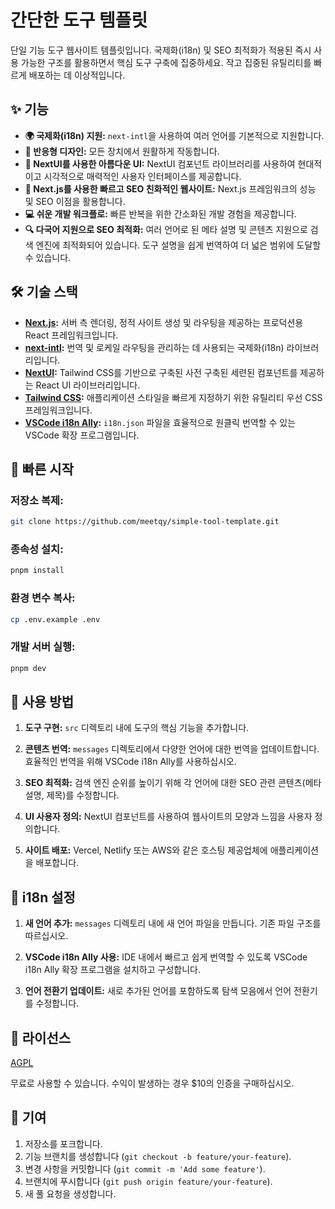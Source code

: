 # 간단한 도구 템플릿

단일 기능 도구 웹사이트 템플릿입니다. 국제화(i18n) 및 SEO 최적화가 적용된 즉시 사용 가능한 구조를 활용하면서 핵심 도구 구축에 집중하세요. 작고 집중된 유틸리티를 빠르게 배포하는 데 이상적입니다.

## ✨ 기능

- **🌍 국제화(i18n) 지원:** `next-intl`을 사용하여 여러 언어를 기본적으로 지원합니다.
- **📱 반응형 디자인:** 모든 장치에서 원활하게 작동합니다.
- **🎨 NextUI를 사용한 아름다운 UI:** NextUI 컴포넌트 라이브러리를 사용하여 현대적이고 시각적으로 매력적인 사용자 인터페이스를 제공합니다.
- **🚀 Next.js를 사용한 빠르고 SEO 친화적인 웹사이트:** Next.js 프레임워크의 성능 및 SEO 이점을 활용합니다.
- **💻 쉬운 개발 워크플로:** 빠른 반복을 위한 간소화된 개발 경험을 제공합니다.
- **🔍 다국어 지원으로 SEO 최적화:** 여러 언어로 된 메타 설명 및 콘텐츠 지원으로 검색 엔진에 최적화되어 있습니다. 도구 설명을 쉽게 번역하여 더 넓은 범위에 도달할 수 있습니다.

## 🛠️ 기술 스택

- **[Next.js](https://nextjs.org/):** 서버 측 렌더링, 정적 사이트 생성 및 라우팅을 제공하는 프로덕션용 React 프레임워크입니다.
- **[next-intl](https://next-intl-docs.vercel.app/):** 번역 및 로케일 라우팅을 관리하는 데 사용되는 국제화(i18n) 라이브러리입니다.
- **[NextUI](https://nextui.org/):** Tailwind CSS를 기반으로 구축된 사전 구축된 세련된 컴포넌트를 제공하는 React UI 라이브러리입니다.
- **[Tailwind CSS](https://tailwindcss.com/):** 애플리케이션 스타일을 빠르게 지정하기 위한 유틸리티 우선 CSS 프레임워크입니다.
- **[VSCode i18n Ally](https://marketplace.visualstudio.com/items?itemName=lokalise.i18n-ally):** `i18n.json` 파일을 효율적으로 원클릭 번역할 수 있는 VSCode 확장 프로그램입니다.

## 🚀 빠른 시작

### **저장소 복제:**

```bash
git clone https://github.com/meetqy/simple-tool-template.git
```

### **종속성 설치:**

```bash
pnpm install
```

### **환경 변수 복사:**

```bash
cp .env.example .env
```

### **개발 서버 실행:**

```bash
pnpm dev
```

## 📖 사용 방법

1. **도구 구현:** `src` 디렉토리 내에 도구의 핵심 기능을 추가합니다.

2. **콘텐츠 번역:** `messages` 디렉토리에서 다양한 언어에 대한 번역을 업데이트합니다. 효율적인 번역을 위해 VSCode i18n Ally를 사용하십시오.

3. **SEO 최적화:** 검색 엔진 순위를 높이기 위해 각 언어에 대한 SEO 관련 콘텐츠(메타 설명, 제목)를 수정합니다.

4. **UI 사용자 정의:** NextUI 컴포넌트를 사용하여 웹사이트의 모양과 느낌을 사용자 정의합니다.

5. **사이트 배포:** Vercel, Netlify 또는 AWS와 같은 호스팅 제공업체에 애플리케이션을 배포합니다.

## 📝 i18n 설정

1. **새 언어 추가:** `messages` 디렉토리 내에 새 언어 파일을 만듭니다. 기존 파일 구조를 따르십시오.

2. **VSCode i18n Ally 사용:** IDE 내에서 빠르고 쉽게 번역할 수 있도록 VSCode i18n Ally 확장 프로그램을 설치하고 구성합니다.

3. **언어 전환기 업데이트:** 새로 추가된 언어를 포함하도록 탐색 모음에서 언어 전환기를 수정합니다.

## 📄 라이선스

[AGPL](https://github.com/meetqy/simple-tool-template/blob/main/LICENSE)

무료로 사용할 수 있습니다. 수익이 발생하는 경우 $10의 인증을 구매하십시오.

## 🤝 기여

1. 저장소를 포크합니다.
2. 기능 브랜치를 생성합니다 (`git checkout -b feature/your-feature`).
3. 변경 사항을 커밋합니다 (`git commit -m 'Add some feature'`).
4. 브랜치에 푸시합니다 (`git push origin feature/your-feature`).
5. 새 풀 요청을 생성합니다.
